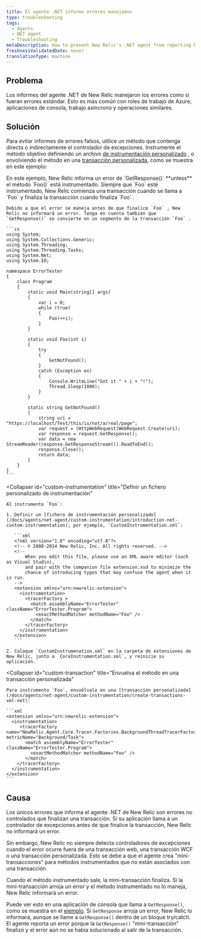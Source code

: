 ```yaml
---
title: El agente .NET informa errores manejados
type: troubleshooting
tags:
  - Agents
  - NET agent
  - Troubleshooting
metaDescription: How to prevent New Relic's .NET agent from reporting handled errors as though they are standard errors.
freshnessValidatedDate: never
translationType: machine
---
```


## Problema

Los informes del agente .NET de New Relic manejaron los errores como si fueran errores estándar. Esto es más común con roles de trabajo de Azure, aplicaciones de consola, trabajo asíncrono y operaciones similares.

## Solución

Para evitar informes de errores falsos, utilice un método que contenga directa o indirectamente el controlador de excepciones. Instrumente el método objetivo definiendo un archivo [de instrumentación personalizado](/docs/agents/net-agent/custom-instrumentation/introduction-net-custom-instrumentation) , o envolviendo el método en una [transacción personalizada](/docs/agents/net-agent/custom-instrumentation/create-transactions-xml-net), como se muestra en este ejemplo:

<CollapserGroup>
  <Collapser
    id="get-response-block"
    title="GetResponse() arroja un error"
  >
    En este ejemplo, New Relic informa un error de `GetResponse()` <DNT>**unless**</DNT> el método `Foo()` está instrumentado. Siempre que `Foo` esté instrumentado, New Relic comienza una transacción cuando se llama a `Foo` y finaliza la transacción cuando finaliza `Foo` .

    Debido a que el error se maneja antes de que finalice `Foo` , New Relic no informará un error. Tenga en cuenta también que `GetResponse()` se convierte en un segmento de la transacción `Foo` .

    ```cs
    using System;
    using System.Collections.Generic;
    using System.Threading;
    using System.Threading.Tasks;
    using System.Net;
    using System.IO;

    namespace ErrorTester
    {
        class Program
        {
            static void Main(string[] args)
            {
                var i = 0;
                while (true)
                {
                    Foo(++i);
                }
            }

            static void Foo(int i)
            {
                try
                {
                    GetNotFound();
                }
                catch (Exception ex)
                {
                    Console.WriteLine("Got it " + i + "!");
                    Thread.Sleep(1000);
                }
            }

            static string GetNotFound()
            {
                string uri = "https://localhost/Test/this/is/not/a/real/page";
                var request = (HttpWebRequest)WebRequest.Create(uri);
                var response = request.GetResponse();
                var data = new StreamReader(response.GetResponseStream()).ReadToEnd();
                response.Close();
                return data;
            }
        }
    }
    ```
  </Collapser>

  <Collapser
    id="custom-instrumentation"
    title="Definir un fichero personalizado de instrumentación"
  >
    Al instrumento `Foo`:

    1. Definir un [fichero de instrumentación personalizado](/docs/agents/net-agent/custom-instrumentation/introduction-net-custom-instrumentation); por ejemplo, `CustomInstrumentation.xml`:

       ```xml
       <?xml version="1.0" encoding="utf-8"?>
       <!-- © 2008-2014 New Relic, Inc. All rights reserved. -->
       <!--
           When you edit this file, please use an XML aware editor (such as Visual Studio),
           and pair with the companion file extension.xsd to minimize the
           chance of introducing typos that may confuse the agent when it is run.
       -->
       <extension xmlns="urn:newrelic-extension">
         <instrumentation>
           <tracerFactory >
             <match assemblyName="ErrorTester" className="ErrorTester.Program">
               <exactMethodMatcher methodName="Foo" /> 
             </match>
           </tracerFactory>
         </instrumentation>
       </extension>
       ```

    2. Coloque `CustomInstrumenation.xml` en la carpeta de extensiones de New Relic, junto a `CoreInstrumentation.xml`, y reinicie su aplicación.
  </Collapser>

  <Collapser
    id="custom-transaction"
    title="Envuelva el método en una transacción personalizada"
  >
    Para instrumento `Foo`, envuélvalo en una [transacción personalizada](/docs/agents/net-agent/custom-instrumentation/create-transactions-xml-net):

    ```xml
    <extension xmlns="urn:newrelic-extension">
      <instrumentation>
         <tracerFactory name="NewRelic.Agent.Core.Tracer.Factories.BackgroundThreadTracerFactory" metricName="Background/Task">
           <match assemblyName="ErrorTester" className="ErrorTester.Program">
             <exactMethodMatcher methodName="Foo" />
           </match>
        </tracerFactory>
      </instrumentation>
    </extension>
    ```
  </Collapser>
</CollapserGroup>

## Causa

Los únicos errores que informa el agente .NET de New Relic son errores no controlados que finalizan una transacción. Si su aplicación llama a un controlador de excepciones antes de que finalice la transacción, New Relic no informará un error.

Sin embargo, New Relic no siempre detecta controladores de excepciones cuando el error ocurre fuera de una transacción web, una transacción WCF o una transacción personalizada. Esto se debe a que el agente crea "mini-transacciones" para métodos instrumentados que no están asociados con una transacción.

Cuando el método instrumentado sale, la mini-transacción finaliza. Si la mini-transacción arroja un error y el método instrumentado no lo maneja, New Relic informará un error.

Puede ver esto en una aplicación de consola que llama a `GetResponse()`, como se muestra en el [ejemplo](#get-response-block). Si `GetResponse` arroja un error, New Relic lo informará, aunque se llame a `GetResponse()` dentro de un bloque try/catch. El agente reporta un error porque la `GetResponse()` "mini-transacción" finalizó y el error aún no se había solucionado al salir de la transacción.